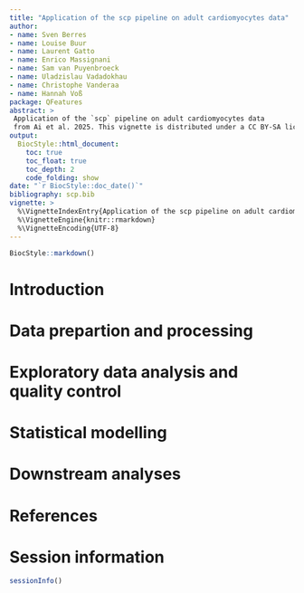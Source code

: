 ```yaml
---
title: "Application of the scp pipeline on adult cardiomyocytes data"
author:
- name: Sven Berres
- name: Louise Buur
- name: Laurent Gatto
- name: Enrico Massignani
- name: Sam van Puyenbroeck
- name: Uladzislau Vadadokhau
- name: Christophe Vanderaa
- name: Hannah Voß
package: QFeatures
abstract: >
 Application of the `scp` pipeline on adult cardiomyocytes data
 from Ai et al. 2025. This vignette is distributed under a CC BY-SA license.
output:
  BiocStyle::html_document:
    toc: true
    toc_float: true
    toc_depth: 2
    code_folding: show
date: "`r BiocStyle::doc_date()`"
bibliography: scp.bib
vignette: >
  %\VignetteIndexEntry{Application of the scp pipeline on adult cardiomyocytes data}
  %\VignetteEngine{knitr::rmarkdown}
  %\VignetteEncoding{UTF-8}
---
```


```r
BiocStyle::markdown()
```

# Introduction

# Data prepartion and processing

# Exploratory data analysis and quality control

# Statistical modelling

# Downstream analyses

# References {-}

# Session information

```r
sessionInfo()
```